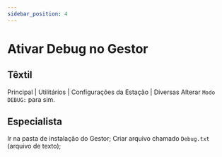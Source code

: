 ```yaml
---
sidebar_position: 4
---
```


# Ativar Debug no Gestor

## Têxtil
Principal | Utilitários | Configurações da Estação | Diversas
Alterar `Modo DEBUG:` para sim.


## Especialista
Ir na pasta de instalação do Gestor;
Criar arquivo chamado `Debug.txt` (arquivo de texto);
